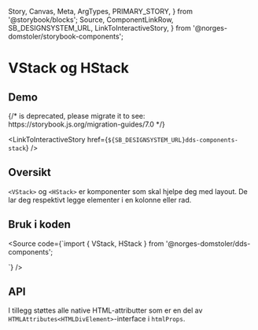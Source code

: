   Story,
  Canvas,
  Meta,
  ArgTypes,
  PRIMARY_STORY,
} from '@storybook/blocks';
  Source,
  ComponentLinkRow,
  SB_DESIGNSYSTEM_URL,
  LinkToInteractiveStory,
} from '@norges-domstoler/storybook-components';

<Meta of={StackStories} />

# VStack og HStack

<ComponentLinkRow
  docsHref="https://design.domstol.no/987b33f71/p/8539cc-stack"
  githubHref="https://github.com/domstolene/designsystem/tree/master/packages/components/src/components/Stack"
/>

## Demo

<Canvas>
  {/* <Story id="dds-components-stack--v-stack-overview" /> is deprecated, please migrate it to <Story of={referenceToStory} /> see: https://storybook.js.org/migration-guides/7.0 */}

  <Story id="dds-components-stack--v-stack-overview" />
</Canvas>

<LinkToInteractiveStory href={`${SB_DESIGNSYSTEM_URL}dds-components-stack`} />

## Oversikt

`<VStack>` og `<HStack>` er komponenter som skal hjelpe deg med layout.
De lar deg respektivt legge elementer i en kolonne eller rad.

## Bruk i koden

<Source
  code={`import { VStack, HStack } from '@norges-domstoler/dds-components';

<VStack gap="local-x1">
  <div />
  <div />
  <div />
</VStack>

<HStack justify="space-between">
  <div />
  <div />
  <div />
</HStack>
`} />

## API

<ArgTypes story={PRIMARY_STORY} />

I tillegg støttes alle native HTML-attributter som er en del av `HTMLAttributes<HTMLDivElement>`-interface i `htmlProps`.
